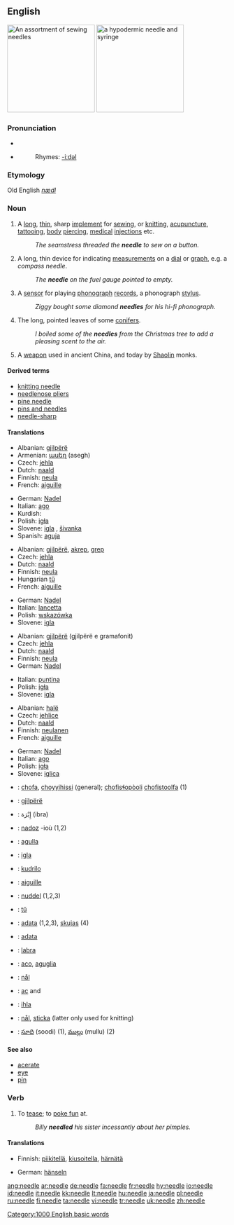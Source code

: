 {{wikipedia}}
==English==
[[Image:Needles_%28for_sewing%29.jpg|thumb|right|200px|An assortment of sewing needles]]
[[Image:Syringe_with_needle_and_needle_cap.jpeg|thumb|right|200px|a hypodermic needle and syringe]]
===Pronunciation===
*{{IPA|/'niː.dl//}} 
*{{audio|en-us-needle.ogg|Audio (US)}}
*:Rhymes: [[Rhymes:English:-iːdəl|-iːdəl]]


===Etymology===
Old English ''[[nædl]]''

===Noun===
{{en-noun}}
# A [[long]], [[thin]], sharp [[implement]] for [[sew]]ing, or [[knit]]ting, [[acupuncture]], [[tattoo]]ing, [[body]] [[piercing]], [[medical]] [[injection]]s etc.
#:''The seamstress threaded the '''needle''' to sew on a button.''
# A long, thin device for indicating [[measurement]]s on a [[dial]] or [[graph]], e.g. a ''compass needle''.
#:''The '''needle''' on the fuel gauge pointed to empty.''
# A [[sensor]] for playing [[phonograph]] [[record]]s, a phonograph [[stylus]].
#:''Ziggy bought some diamond '''needles''' for his hi-fi phonograph.''
# The long, pointed leaves of some [[conifers]].
#:''I boiled some of the '''needles''' from the Christmas tree to add a pleasing scent to the air.''
# A [[weapon]] used in ancient China, and today by [[Shaolin]] monks.

====Derived terms====
*[[knitting needle]]
*[[needlenose pliers]]
*[[pine needle]]
*[[pins and needles]]
*[[needle-sharp]]

====Translations====
{{trans-top|implement for sewing etc.}}
*Albanian: [[gjilpërë]]
*Armenian: [[ասեղ]] (asegh)
*Czech: [[jehla]] {{f}}
*Dutch: [[naald]] {{f}}
*Finnish: [[neula]]
*French: [[aiguille]] {{f}}
{{trans-mid}}
*German: [[Nadel]] {{f}}
*Italian: [[ago]] {{m}}
*Kurdish: {{KUchar|[[ده‌رزی]]}}
*Polish: [[igła]] {{f}}
*Slovene: [[igla]] {{f}}, [[šivanka]] {{f}}
*Spanish: [[aguja]] {{f}}
{{trans-bottom}}

{{trans-top|indicating device}}
*Albanian: [[gjilpërë]], [[akrep]], [[grep]]
*Czech: [[jehla]] {{f}}
*Dutch: [[naald]] {{f}}
*Finnish: [[neula]]
*Hungarian [[tű]]
*French: [[aiguille]] {{f}}
{{trans-mid}}
*German: [[Nadel]] {{f}}
*Italian: [[lancetta]] {{f}}
*Polish: [[wskazówka]] {{f}}
*Slovene: [[igla]] {{f}}
{{trans-bottom}}

{{trans-top|sensor phonograph stylus}}
*Albanian: [[gjilpërë]] (gjilpërë e gramafonit)
*Czech: [[jehla]] {{f}}
*Dutch: [[naald]] {{f}}
*Finnish: [[neula]]
*German: [[Nadel]] {{f}}
{{trans-mid}}
*Italian: [[puntina]] {{f}}
*Polish: [[igła]] {{f}}
*Slovene: [[igla]] {{f}}
{{trans-bottom}}

{{trans-top|leaf of conifer}}
*Albanian: [[halë]]
*Czech: [[jehlice]] {{f}}
*Dutch: [[naald]] {{f}}
*Finnish: [[neulanen]]
*French: [[aiguille]] {{f}}
{{trans-mid}}
*German: [[Nadel]] {{f}}
*Italian: [[ago]] {{m}}
*Polish: [[igła]] {{f}}
*Slovene: [[iglica]] {{f}}
{{trans-bottom}}

{{trans-top|ancient Chinese weapon}}
{{trans-mid}}
{{trans-bottom}}

{{trans-top|translations to be checked}}
{{checktrans}}
*{{ttbc|Alabama}}: [[chofa]], [[choyyihissi]] (general); [[chofisɬopòoli]] [[chofistoolfa]] (1)
*{{ttbc|Albanian}}: [[gjilpërë]] {{f}}
*{{ttbc|Arabic}}: إِبْرَة (ibra)
*{{ttbc|Breton}}: [[nadoz]] {{f}} -ioù {{p}} (1,2)
*{{ttbc|Catalan}}: [[agulla]] {{f}}
*{{ttbc|Croatian}}: [[igla]] {{f}}
*{{ttbc|Esperanto}}: [[kudrilo]]
*{{ttbc|French}}: [[aiguille]] {{f}}
*{{ttbc|Frisian}}: [[nuddel]] (1,2,3)
*{{ttbc|Hungarian}}: [[tű]]
*{{ttbc|Latvian}}: [[adata]] {{f}} (1,2,3), [[skujas]] {{f}} {{p}} (4)
*{{ttbc|Lithuanian}}: [[adata]] {{f}}
*{{ttbc|Maltese}}: [[labra]]
*{{ttbc|Neapolitan}}: [[aco]], [[aguglia]]
*{{ttbc|Norwegian}}: [[nål]]
*{{ttbc|Romanian}}: [[ac]] {{f}} and {{m}}
*{{ttbc|Slovak}}: [[ihla]] {{f}}
*{{ttbc|Swedish}}: [[nål]], [[sticka]] (latter only used for knitting)
*{{ttbc|Telugu}}: [[సూది]] (soodi) (1), [[ముల్లు]] (mullu) (2)
{{trans-bottom}}

====See also====
*[[acerate]]
*[[eye]]
*[[pin]]

===Verb===
{{en-verb|needl|ing}}
#{{transitive}} To [[tease]]; to [[poke fun]] at.
#:''Billy '''needled''' his sister incessantly about her pimples.''

====Translations====
{{trans-top|to tease}}
*Finnish: [[piikitellä]], [[kiusoitella]], [[härnätä]]
{{trans-mid}}
*German: [[hänseln]]
{{trans-bottom}}

[[Category:1000 English basic words]]

[[ang:needle]]
[[ar:needle]]
[[de:needle]]
[[fa:needle]]
[[fr:needle]]
[[hy:needle]]
[[io:needle]]
[[id:needle]]
[[it:needle]]
[[kk:needle]]
[[lt:needle]]
[[hu:needle]]
[[ja:needle]]
[[pl:needle]]
[[ru:needle]]
[[fi:needle]]
[[ta:needle]]
[[vi:needle]]
[[tr:needle]]
[[uk:needle]]
[[zh:needle]]